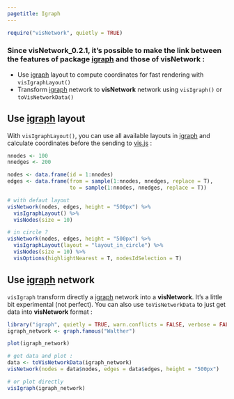 ```yaml
---
pagetitle: Igraph
---
```


```r
require("visNetwork", quietly = TRUE)
```

### Since __visNetwork_0.2.1__, it's possible to make the link between the features of package [igraph](http://igraph.org/r/) and those of __visNetwork__ : 

* Use [igraph](http://igraph.org/r/) layout to compute coordinates for fast rendering with ``visIgraphLayout()``
* Transform [igraph](http://igraph.org/r/) network to __visNetwork__ network using ``visIgraph()`` or ``toVisNetworkData()``


## Use [igraph](http://igraph.org/r/) layout

With ``visIgraphLayout()``, you can use all available layouts in [igraph](http://igraph.org/r/) and calculate coordinates before the sending to [vis.js](http://visjs.org/) : 

```r
nnodes <- 100
nnedges <- 200

nodes <- data.frame(id = 1:nnodes)
edges <- data.frame(from = sample(1:nnodes, nnedges, replace = T),
                    to = sample(1:nnodes, nnedges, replace = T))

# with defaut layout
visNetwork(nodes, edges, height = "500px") %>%
  visIgraphLayout() %>%
  visNodes(size = 10)
```

```r
# in circle ?
visNetwork(nodes, edges, height = "500px") %>%
  visIgraphLayout(layout = "layout_in_circle") %>%
  visNodes(size = 10) %>%
  visOptions(highlightNearest = T, nodesIdSelection = T)
```

## Use [igraph](http://igraph.org/r/) network 

``visIgraph`` transform directly a [igraph](http://igraph.org/r/) network into a __visNetwork__. It's a little bit experimental (not perfect). You can also use ``toVisNetworkData`` to just get data into __visNetwork__ format : 


```r
library("igraph", quietly = TRUE, warn.conflicts = FALSE, verbose = FALSE)
igraph_network <- graph.famous("Walther")

plot(igraph_network)
```

```r
# get data and plot :
data <- toVisNetworkData(igraph_network)
visNetwork(nodes = data$nodes, edges = data$edges, height = "500px")

# or plot directly
visIgraph(igraph_network)
```